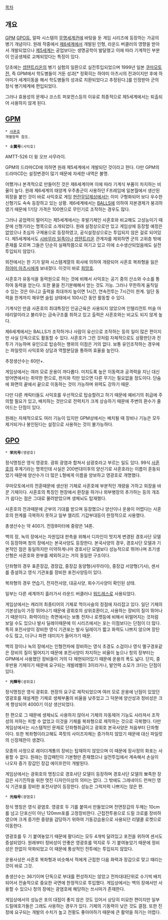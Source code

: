 [[목차]]

== 개요 ==
[[GPM]] [[GPO]]등, 알파 시스템의 [[무명세계관]]에 바탕을 둔 게임 시리즈에 등장하는 가공의 병기 개념이다. 원래 작중에서 [[제6세계]]에서 개발된 인형, 라운드 버클러의 영향을 받아서 개발되었으나 [[제5세계]]는 공업보다는 생명공학이 발달했고 이에 따라 기계적인 부분이 인공생체로 교체되었다는 특징이 있다.

당초에는 [[셉텐트리온]]의 병기 실험의 일환으로 실전투입되었으며 1999년 일본 [[쿠마모토]]전, 즉 GPM에서 학도병들이 거둔 성과[* 정확히는 하야미 아츠시의 전과이지만 후에 하야미가 세계이동을 해서 학도병들의 성과로 치환되었다고 추정된다.]를 인정받아 군의 정식 병기체계에 편입되었다.

그러나 효용성의 문제나 코스트 퍼포먼스등의 이유로 최종적으로 제5세계에서는 퇴출되어 사용하지 않게 된다.

== [[GPM]] ==

 * [[사혼호]]
 개별항목 참조.

 * '''士翼号'''(사익호)
AMTT-526 더 윙 오브 사무라이.

GPM의 드라마CD에 의하면 원래 제5세계에서 개발되던 것이라고 한다. 다만 GPM의 드라마CD는 설정변경이 많기 때문에 자세한 내역은 불명.

어쨌거나 본격적으로 만들어진 것은 제6세계이며 이에 따라 기계식 부품이 차지하는 비율이 높다. 원래 제6세계의 태양계 우주총군이 사용하던 F프레임에 일본월에서 생산된 외장을 붙인 것이 바로 사익호로 게임 [[현란무답제]]상에서는 이미 구형화되어 보다 우수한 신형기도 속속 등장하고 있는 상황. 제6세계에서는 [[BALLS]]에 의하여 자본경제가 붕괴하였기 때문에 1기당 가격은 100엔으로 무인기로 조작하는 경우도 많다.

그러나 공업력이 떨어지는 제5세계에서는 후발기체인 사혼호와 비교해도 고성능이기 때문에 신형기라는 명목으로 소개되었다. 원래 설정상으로만 있고 게임상에 등장할 예정은 없었으나 초심자 구제용으로 등장하였고, 공식설정상으로는 투입되지 않은 걸로 되어있다. 제5세계에서도 [[시바무라 일족]]이나 [[셉텐트리온]] 관계자를 제외하면 군의 고위층 밖에 존재를 모르며 그들은 단순히 실패작쯤으로 여기고 있고 이에 소수생산되었음에도 실전투입되지 않았다.

외전에서는 한 기가 알파 시스템계열의 회사에 의하여 개량되어 사혼호 복좌형을 잃은 [[하야미 아츠시]]에게 보내졌다. 이것이 바로 [[희망호]].

사혼호가 유동식을 동력원으로 하는 것에 비해서 사익호는 공기 중의 산소와 수소를 통하여 동력을 얻는다. 또한 물을 전기분해해서 얻는 것도 가능. 그러나 무한하게 움직일 수 있는 것은 아니고 출력을 최대까지 높이면 1시간, 연속전투는 7시간이 한계. 일단 동력을 한계까지 채우면 슬립 상태에서 100시간 동안 활동할 수 있다.

기계식인 만큼 사혼호의 최대특징인 인공근육은 사용되지 않았으며 인텔리전트 머슬 마테리알이라고 불리우는 금속구조를 취하고 있고 출력은 사혼호와는 비교도 되지 않게 높다.

제6세계에서는 BALLS가 조작하거나 사람이 유선으로 조작하는 등의 일이 많은 편이지만 사실 단독으로도 활동할 수 있다. 사혼호가 그런 것처럼 자체적으로도 상황판단과 전투가 가능하며 유인으로 탑승하는 행위의 이점은 거의 없다. 보통 유인조작하는 경우에는 파일럿이 사익호와 상담과 역할분담을 통하여 효율을 높인다.

추정생산수는 60만+.

게임상에서는 여러 모로 운용이 까다롭다. 미치도록 높은 이동력과 공격력을 지닌 대신 방어면에서는 취약한 편으로, 펀치와 킥만 있으면 다른 무기는 필요없을 정도이다. 단숨에 화면의 끝에서 끝으로 이동하는 것이 가능하며 위력도 강하기 때문.

다만 다른 캐릭터들도 사익호를 우선적으로 탑승할려고 하기 때문에 예비기의 취급에 주의할 필요가 있고, 배치하는 것만으로 전력치가 크게 상승하기 때문에 주변의 환수가 줄어드는 단점이 있다.

원래는 자체적으로도 여러 기능이 있지만 GPM상에서는 배치될 때 장비나 기능은 모두 제거되거나 봉인된다는 설정으로 사용하는 것이 불가능하다.

== [[GPO]] ==
 
 * '''栄光号'''(영광호)

정식명칭은 영식 영광호. 광휘 광염과 합쳐서 삼광호라고 부르는 일도 있다.
99식 [[사혼호]]의 후계기라는 명목인데 사실은 200번대이후의 양산기로 사혼호라는 이름이 혼동되었기 때문에 양산수가 더 많은 L형에게 이름을 양보하고 영광호로 개명했다.

쿠마모토에서의 전훈때문에 생산된 기체로 사혼호에 부분적인 개량을 가하고 외장을 바꾼 기체이다. 사혼호의 특징인 현장에서 환장을 하거나 외부병장의 추가하는 등의 개조가 쉽다는 점은 그대로 물려받았으며 생체뇌도 탑재했다.

사혼호의 전과때문에 군부의 기대를 받으며 등장했으나 양산이나 운용이 어렵다는 사혼호의 한계를 극복하지 못하고 일부 엘리트 기갑부대등이 한정적으로 사용했다.

총생산수는 약 400기. 전장8미터에 중량은 14톤.

백의 장, 녹의 장에서는 자원입대 판촉을 위해서 디자인이 멋지게 변경된 경호사단 모델이 등장하며 청의 장에서는 본국사양도 등장한다. 본국사양의 경우, 경호사단 모델과 기본적인 점은 동일하지만 미약하게나마 경호사단 모델보다 성능적으로 뛰어나며 초기생산형은 사혼호와 완부를 제외하고는 거의 동일한 구조이다.

단좌형의 경우 표준장갑, 경장갑, 중장갑 동양형(사무라이), 중장갑 서양형(기사), 센서를 증설하고 영식 기관포를 장비한 포전사양등이 있다.

복좌형의 경우 연습기, 전자전사양, 대공사양, 회수기사양이 확인된 상태.

일부는 다른 세계까지 흘러가서 라운드 버클러나 [[워드레스]]로 사용되었다.

게임상에서는 캐리어 최종티어의 기체로 먹이사슬의 정점에 자리잡고 있다. 일단 기체의 기본성능이 가장 뛰어나기 때문에 광휘호의 상위호환이고, 사용하는 장비의 질이 뛰어나기 때문이다. 화력이라는 측면에서는 보통 전차나 로켓등에 비해서 뒤떨어지는 것처럼 보일 수도 있으나 발사 딜레이때문에 이 시리즈에서는 포는 이점보다는 단점이 더 많다. 특히 포전사양이 장비한 영식 기관포는 발사 딜레이가 짧고 화력도 나쁘지 않으며 장탄수도 많고, 더구나 파편 데미지가 들어가기 때문.

백의 장이나 녹의 장에서는 인형전차에 장비하는 영식 초경도 소검이나 영식 멸구경포같은 장비의 질이 떨어지기 때문에 포전사양이 차지하는 비율이 높으나 청의 장부터는 GPM에서 사용했던 장비들이 거의 다 재현되어있기 때문에 운용의 폭도 넓다. 단지, 중후반용 기체이기 때문에 요구되는 개발레벨이 3이라거나, 발언력 소모가 크다는 단점이 있다.

 * '''光輝号'''(광휘호)

정식명칭은 영식 광휘호.
현장의 요구로 제작되었으며 여러 모로 운용에 난점이 있었던 영광호를 재설계한 기체로 생체부품의 비율을 낮추었고 그 덕분에 양산성과 정비성은 크게 향상되어 4000기 이상 생산되었다.

한 편으로 그 때문에 생체뇌도 사용하지 않아서 기체의 자동제어 기능도 사라져서 조작성의 저하는 피할 수 없었고 이것을 기체를 복좌형으로 제작하는 것으로 극복했다. 다만 게임상에서는 시스템적인 문제로 단좌형취급이고 광휘호 본국사양은 처음부터 단좌형이다. 또한 복좌형이라고해도 콕핏의 사이즈자체는 증가하지 않았기 때문에 대신 파일럿의 신장제한이 생겼다.

모종의 사정으로 레이더계통의 장비는 탑재하지 않았으며 이 때문에 장사정의 화포는 사용할 수 없다. 원래는 장갑패턴이 기본형만 존재했으나 실전투입에서 계속해서 손실이 나오자 증가 장갑인 장갑 에이프런이 개발된다.

게임상에서는 광휘호의 명칭으로 경호사단 모델이 등장하며 경호사단 모델의 뾰족한 장갑은 사기진작을 위한 멋진 디자인이상의 의미는 없다. 그 밖에도 그레네이드 런쳐인 영식 기관포를 장비한 포전사양이 등장한다. 성능은 그럭저럭 나쁘지는 않은 편.

 * '''光焔号'''(광염호)

정식 명칭은 영식 광염호. 영광호 두 기를 붙여서 만들었으며 전면장갑의 두께는 10cm를 넘고 단포신이 아닌 120mm포를 고정장비한다. 근접전투용으로 드릴 크로를 장비하였으며 크게 증가한 중량을 감당하기 위하여 기동강습용으로 사용되던 리델콜 로켓으로 이동한다.

영광호를 두 기 붙여놓았기 때문에 팔다리는 모두 4개씩 달려있고 포전을 위하여 센서도 증설되었다. 원래부터 정비성이 안좋은 영광호를 억지로 두 기 붙여놓았기 때문에 정비성은 한없이 악화되었고 이 때문에 통상적인 전투에는 투입되지 않았다.

운용사상은 사혼호 복좌형과 비슷해서 적에게 근접한 다음 화력과 장갑으로 맞고 때리는 것이 바로 그것.

총생산수는 36기이며 단독으로 부대를 편성하지는 않았고 전차대대단위로 수기씩 배치되어서 전술적으로 중요한 국면에 한정적으로 투입했다. 게임상에서는 백의 장에서만 사용할 수 있으나 청의 장에는 광염호에 해당하는 쓰시마가 존재한다.

게임상에서의 성능은 포의 대접이 좋지 않은 것도 있어서 상당히 미묘한 편이지만 일부 드릴애호가들은 그래도 사용하는 경우가 있다. 기체의 기동력이 낮은 것도 결점. 또한 진정에 요구되는 개발의 수치가 높고 전황도 좋아야하기 때문에 큰 활약을 하기는 어렵다.
